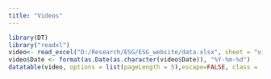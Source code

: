 ---
title: "Videos"
---

```{r echo=FALSE, results='asis'}
library(DT)
library("readxl")
video<- read_excel("D:/Research/ESG/ESG_website/data.xlsx", sheet = "videos")
video$Date <- format(as.Date(as.character(video$Date)), "%Y-%m-%d")
datatable(video, options = list(pageLength = 5),escape=FALSE, class = 'cell-border stripe')
```